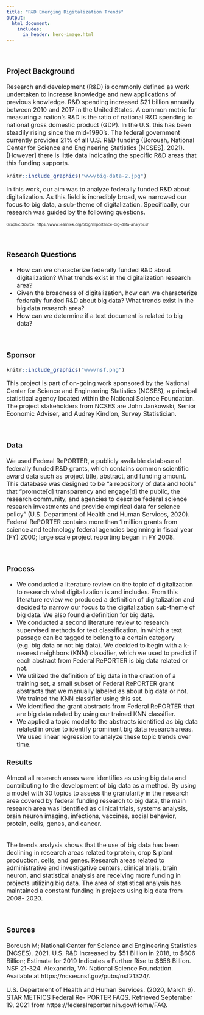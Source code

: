 ```yaml
---
title: "R&D Emerging Digitalization Trends"
output:
  html_document:
    includes:
      in_header: hero-image.html
---
```

<font size="3">

<br />

### **Project Background**  
Research and development (R&D) is commonly defined as work undertaken to increase knowledge and new applications of previous knowledge. R&D spending increased $21 billion annually between 2010 and 2017 in the United States. A common metric for measuring a nation's R&D is the ratio of national R&D spending to national gross domestic product (GDP). In the U.S. this has been steadily rising since the mid-1990's. The federal government currently provides 21% of all U.S. R&D funding (Boroush, National Center for Science and Engineering Statistics [NCSES], 2021). [However] there is little data indicating the specific R&D areas that this funding supports.  


```r
knitr::include_graphics("www/big-data-2.jpg")
```

In this work, our aim was to analyze federally funded R&D about digitalization.  As this field is incredibly broad, we narrowed our focus to big data, a sub-theme of digitalization.  Specifically, our research was guided by the following questions.

<font size="1"> Graphic Source: https://www.learntek.org/blog/importance-big-data-analytics/</font>

<br />

### **Research Questions**
* How can we characterize federally funded R&D about digitalization? What trends exist in the digitalization research area?  
* Given the broadness of digitalization, how can we characterize federally funded R&D about big data? What trends exist in the big data research area?  
* How can we determine if a text document is related to big data?

<br />

### **Sponsor** 

```r
knitr::include_graphics("www/nsf.png")
```

This project is part of on-going work sponsored by the National Center for Science and Engineering Statistics (NCSES), a principal statistical agency located within the National Science Foundation. The project stakeholders from NCSES are John Jankowski, Senior Economic Adviser, and Audrey Kindlon, Survey Statistician.

<br />

### **Data**  
We used Federal RePORTER, a publicly available database of federally funded R&D grants, which contains common scientific award data such as project title, abstract, and funding amount. This database was designed to be “a repository of data and tools” that “promote[d] transparency and engage[d] the public, the research community, and agencies to describe federal science research investments and provide empirical data for science policy” (U.S. Department of Health and Human Services, 2020). Federal RePORTER contains more than 1 million grants from science and technology federal agencies beginning in fiscal year (FY) 2000; large scale project reporting began in FY 2008.  
  
<br />

### **Process**  
* We conducted a literature review on the topic of digitalization to research what digitalization is and includes.  From this literature review we produced a definition of digitalization and decided to narrow our focus to the digitalization sub-theme of big data.  We also found a definition for big data.
* We conducted a second literature review to research supervised methods for text classification, in which a text passage can be tagged to belong to a certain category (e.g. big data or not big data). We decided to begin with a k-nearest neighbors (KNN) classifier, which we used to predict if each abstract from Federal RePORTER is big data related or not.
* We utilized the definition of big data in the creation of a training set, a small subset of Federal RePORTER grant abstracts that we manually labeled as about big data or not.  We trained the KNN classifier using this set.
* We identified the grant abstracts from Federal RePORTER that are big data related by using our trained KNN classifier. 
* We applied a topic model to the abstracts identified as big data related in order to identify prominent big data research areas.  We used linear regression to analyze these topic trends over time.  

### **Results**  
Almost all research areas were identifies as using big data and contributing to the development of big data as a method. By using  a model with 30 topics to assess the granularity in the research area covered by federal funding research to big data, the main research area was identified as clinical trials, systems analysis, brain neuron imaging, infections, vaccines, social behavior, protein, cells, genes, and cancer.   
<br />  

The trends analysis shows that the use of big data has been declining in research areas related to protein, crop & plant production, cells, and genes. Research areas related to administrative and investigative centers, clinical trials, brain neuron, and statistical analysis are receiving more funding in projects utilizing big data. The area of statistical analysis has maintained a constant funding in projects using big data from 2008- 2020.   



<br />


### **Sources**
Boroush M; National Center for Science and Engineering Statistics (NCSES). 2021. U.S. R&D Increased by \$51 Billion in 2018, to \$606 Billion; Estimate for 2019 Indicates a Further Rise to $656 Billion. NSF 21-324. Alexandria, VA: National Science Foundation. Available at https://ncses.nsf.gov/pubs/nsf21324/.


U.S. Department of Health and Human Services. (2020, March 6). STAR METRICS Federal Re- PORTER FAQS. Retrieved September 19, 2021 from https://federalreporter.nih.gov/Home/FAQ.
